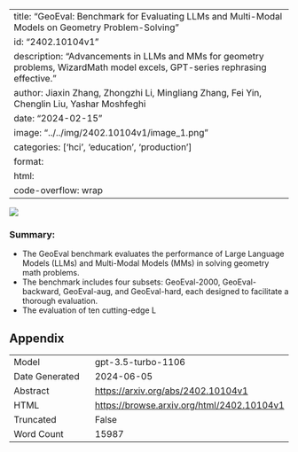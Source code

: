 
---
title: "GeoEval: Benchmark for Evaluating LLMs and Multi-Modal Models on Geometry Problem-Solving"
id: "2402.10104v1"
description: "Advancements in LLMs and MMs for geometry problems, WizardMath model excels, GPT-series rephrasing effective."
author: Jiaxin Zhang, Zhongzhi Li, Mingliang Zhang, Fei Yin, Chenglin Liu, Yashar Moshfeghi
date: "2024-02-15"
image: "../../img/2402.10104v1/image_1.png"
categories: ['hci', 'education', 'production']
format:
  html:
    code-overflow: wrap
---

![](../../img/2402.10104v1/image_1.png)

### Summary:
- The GeoEval benchmark evaluates the performance of Large Language Models (LLMs) and Multi-Modal Models (MMs) in solving geometry math problems.
- The benchmark includes four subsets: GeoEval-2000, GeoEval-backward, GeoEval-aug, and GeoEval-hard, each designed to facilitate a thorough evaluation.
- The evaluation of ten cutting-edge L

## Appendix

|          |          |
|----------|----------|
| Model     | gpt-3.5-turbo-1106       |
| Date Generated     | 2024-06-05       |
| Abstract | [https://arxiv.org/abs/2402.10104v1](https://arxiv.org/abs/2402.10104v1)        |
| HTML     | [https://browse.arxiv.org/html/2402.10104v1](https://browse.arxiv.org/html/2402.10104v1)       |
| Truncated       | False       |
| Word Count       | 15987       |